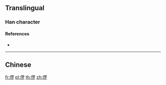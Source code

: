 ==Translingual==

===Han character===
{{Han char|rn=9|rad=人|as=08|sn=10|four=|canj=OWLN|ids=⿰亻罗}}

====References====
* {{Han ref|kx=0109.171|uh=3469|ud=13417}}

----

==Chinese==
{{zh-see|儸}}

[[fr:㑩]]
[[pl:㑩]]
[[th:㑩]]
[[zh:㑩]]